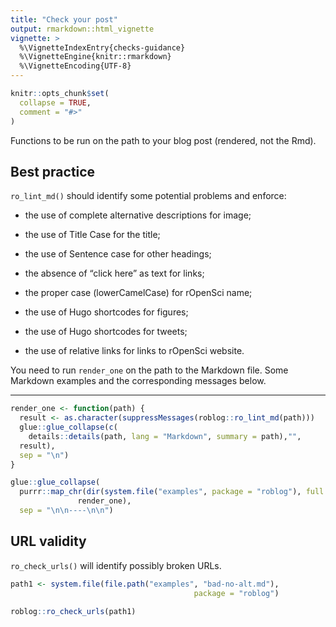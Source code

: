 ```yaml
---
title: "Check your post"
output: rmarkdown::html_vignette
vignette: >
  %\VignetteIndexEntry{checks-guidance}
  %\VignetteEngine{knitr::rmarkdown}
  %\VignetteEncoding{UTF-8}
---
```


```r
knitr::opts_chunk$set(
  collapse = TRUE,
  comment = "#>"
)
```

Functions to be run on the path to your blog post (rendered, not the Rmd).

## Best practice

`ro_lint_md()` should identify some potential problems and enforce: 

* the use of complete alternative descriptions for image;

* the use of Title Case for the title;

* the use of Sentence case for other headings;

* the absence of "click here" as text for links;

* the proper case (lowerCamelCase) for rOpenSci name;

* the use of Hugo shortcodes for figures;

* the use of Hugo shortcodes for tweets;

* the use of relative links for links to rOpenSci website.

You need to run `render_one` on the path to the Markdown file. 
Some Markdown examples and the corresponding messages below.

---

```r
render_one <- function(path) {
  result <- as.character(suppressMessages(roblog::ro_lint_md(path)))
  glue::glue_collapse(c(
    details::details(path, lang = "Markdown", summary = path),"",
  result), 
  sep = "\n")
}

glue::glue_collapse(
  purrr::map_chr(dir(system.file("examples", package = "roblog"), full.names = TRUE), 
               render_one),
  sep = "\n\n----\n\n")

```

## URL validity

`ro_check_urls()` will identify possibly broken URLs.


```r
path1 <- system.file(file.path("examples", "bad-no-alt.md"),
                                         package = "roblog")

roblog::ro_check_urls(path1)
```
